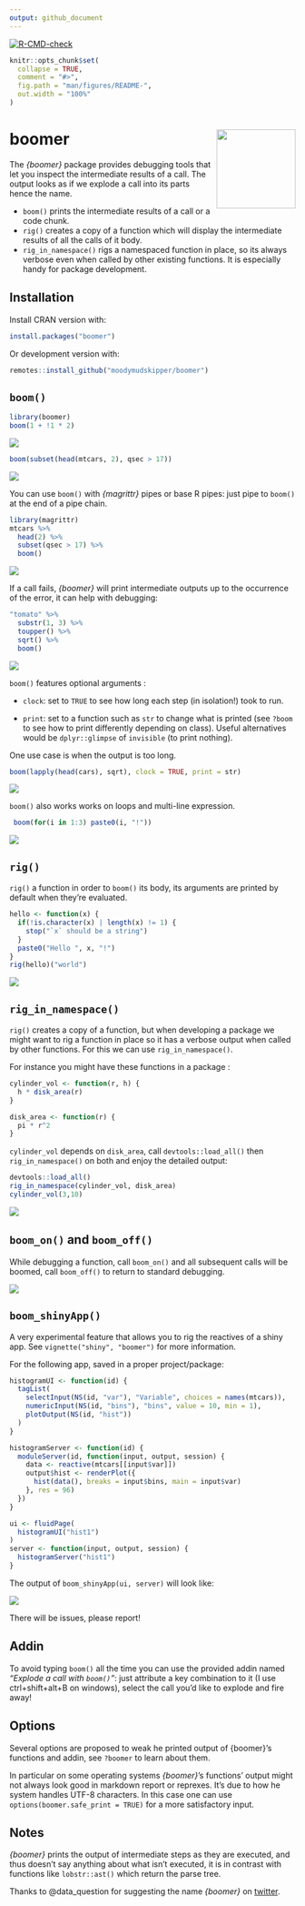 ```yaml
---
output: github_document
---
```


<!-- badges: start -->
[![R-CMD-check](https://github.com/moodymudskipper/boomer/workflows/R-CMD-check/badge.svg)](https://github.com/moodymudskipper/boomer/actions)
<!-- badges: end -->

```r
knitr::opts_chunk$set(
  collapse = TRUE,
  comment = "#>",
  fig.path = "man/figures/README-",
  out.width = "100%"
)
```

# boomer <img src='man/figures/logo.png' align="right" height="139" />

The *{boomer}* package provides debugging tools that let you inspect the
intermediate results of a call. The output looks as if we explode a call
into its parts hence the name.

* `boom()` prints the intermediate results of a call or a code chunk.
* `rig()` creates a copy of a function which will display the intermediate
  results of all the calls of it body.
* `rig_in_namespace()` rigs a namespaced function in place, so its always
  verbose even when called by other existing functions. It is especially handy
  for package development.

## Installation

Install CRAN version with:

``` r
install.packages("boomer")
```


Or development version with:

``` r
remotes::install_github("moodymudskipper/boomer")
```

## `boom()`

```r
library(boomer)
boom(1 + !1 * 2)
```

![](man/figures/README-1.png)

```r
boom(subset(head(mtcars, 2), qsec > 17))
```

![](man/figures/README-2.png)

You can use `boom()` with *{magrittr}* pipes or base R pipes: just pipe to `boom()` at the end of a pipe chain.

```r
library(magrittr)
mtcars %>%
  head(2) %>%
  subset(qsec > 17) %>%
  boom()
```

![](man/figures/README-3.png)

If a call fails, *{boomer}* will print intermediate outputs up to the occurrence of the error,
it can help with debugging: 

```r
"tomato" %>%
  substr(1, 3) %>%
  toupper() %>%
  sqrt() %>%
  boom()
```

![](man/figures/README-4.png)

`boom()` features optional arguments : 

* `clock`: set to `TRUE` to see how long each step (in isolation!) took to run.

* `print`: set to a function such as `str` to change what is printed (see `?boom` to see how to print differently depending on class). Useful alternatives would be `dplyr::glimpse` of `invisible` (to print nothing).

One use case is when the output is too long.

```r
boom(lapply(head(cars), sqrt), clock = TRUE, print = str)
```

![](man/figures/README-5.png)

`boom()` also works works on loops and multi-line expression.

```r
 boom(for(i in 1:3) paste0(i, "!"))
```

![](man/figures/README-6.png)

## `rig()`

`rig()` a function in order to `boom()` its body, its arguments are printed
by default when they're evaluated.

```r
hello <- function(x) {
  if(!is.character(x) | length(x) != 1) {
    stop("`x` should be a string")
  }
  paste0("Hello ", x, "!")
}
rig(hello)("world")
```

![](man/figures/README-7.png)

## `rig_in_namespace()`

`rig()` creates a copy of a function, but when developing a package we might
want to rig a function in place so it has a verbose output when called by other
functions. For this we can use `rig_in_namespace()`.

For instance you might have these functions in a package :


```r
cylinder_vol <- function(r, h) {
  h * disk_area(r)
}

disk_area <- function(r) {
  pi * r^2
}
```

`cylinder_vol` depends on `disk_area`, call `devtools::load_all()` then `rig_in_namespace()` on both
and enjoy the detailed output:

```r
devtools::load_all()
rig_in_namespace(cylinder_vol, disk_area)
cylinder_vol(3,10)
```

![](man/figures/README-9.png)

## `boom_on()` and `boom_off()`

While debugging a function, call `boom_on()` and all subsequent calls will be boomed,
call `boom_off()` to return to standard debugging.

![](man/figures/README-10.gif)

## `boom_shinyApp()`

A very experimental feature that allows you to rig the reactives of a shiny app. See `vignette("shiny", "boomer")` for more information.

For the following app, saved in a proper project/package:

```r
histogramUI <- function(id) {
  tagList(
    selectInput(NS(id, "var"), "Variable", choices = names(mtcars)),
    numericInput(NS(id, "bins"), "bins", value = 10, min = 1),
    plotOutput(NS(id, "hist"))
  )
}

histogramServer <- function(id) {
  moduleServer(id, function(input, output, session) {
    data <- reactive(mtcars[[input$var]])
    output$hist <- renderPlot({
      hist(data(), breaks = input$bins, main = input$var)
    }, res = 96)
  })
}

ui <- fluidPage(
  histogramUI("hist1")
)
server <- function(input, output, session) {
  histogramServer("hist1")
}
```

The output of `boom_shinyApp(ui, server)` will look like:

![](man/figures/README-11.gif)

There will be issues, please report!


## Addin

To avoid typing `boom()` all the time you can use the provided addin named *"Explode a call with `boom()`"*:
just attribute a key combination to it (I use ctrl+shift+alt+B on windows), select the
call you'd like to explode and fire away!

## Options

Several options are proposed to weak he printed output of {boomer}'s functions
and addin, see `?boomer` to learn about them.

In particular on some operating systems *{boomer}*'s functions' output might 
not always look good in markdown report or reprexes. 
It's due to how he system handles UTF-8 characters. In this case
one can use `options(boomer.safe_print = TRUE)` for a more satisfactory input. 

## Notes

*{boomer}* prints the output of intermediate steps as they are executed, and 
thus doesn't say anything about what isn't executed, it is in contrast with
functions like `lobstr::ast()` which return the parse tree. 

Thanks to @data_question for suggesting the name *{boomer}* on [twitter](https://twitter.com/data_question/status/1356615026988179464).

